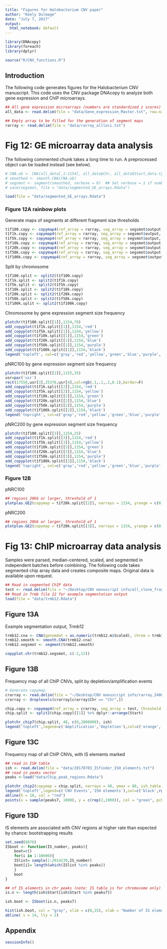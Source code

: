 ```yaml
---
title: "Figures for Halobacterium CNV paper"
author: "Keely Dulmage"
date: "July 7, 2017"
output: 
  html_notebook: default
---
```


```r
library(DNAcopy)
library(foreach)
library(dplyr)

source("R/CNV_functions.R")
```



## Introduction

The following code generates figures for the Halobacterium CNV manuscript.  This code uses the CNV package DNAcopy to analyze both gene expression and ChIP microarrays.

```r
## All gene expression microarrays (numbers are standardized z scores)
all_data <- read.delim(file = "data/Gene_expression_Master.txt", row.names = 1)

## Empty array to be filled for the generation of segment maps
rarray <- read.delim(file = "data/rarray_allloci.txt")

```

# Fig 12: GE microarray data analysis

The following commented chunk takes a long time to run.  A preprocessed object can be loaded instead (see below).
```r
# CNA.ob <- CNA(all_data[,1:1154], all_data$Chr, all_data$Start,data.type = 'logratio', sampleid = colnames(all_data)[1:1154]) 
# smoothed <- smooth.CNA(CNA.ob)
# segsmot <- segment(smoothed, verbose = 0)  ## Set verbose = 1 if number of arrays is not huge
# save(segsmot, file = "data/segmented_GE_arrays.Rdata")
```
```r
load(file = "data/segmented_GE_arrays.Rdata")
```

### Figure 12A rainbow plots

Generate maps of segments at different fragment size thresholds
```r
t1f100.copy <- copymap4(ref_array = rarray, seg_array = segsmot$output, threshold = 1, f.size = 100)
t1f1k.copy <- copymap4(ref_array = rarray, seg_array = segsmot$output, threshold = 1, f.size = 1000)
t1f5k.copy <- copymap4(ref_array = rarray, seg_array = segsmot$output, threshold = 1, f.size = 5000)
t1f10k.copy <- copymap4(ref_array = rarray, seg_array = segsmot$output, threshold = 1, f.size = 10000)
t1f20k.copy <- copymap4(ref_array = rarray, seg_array = segsmot$output, threshold = 1, f.size = 20000)
t1f50k.copy <- copymap4(ref_array = rarray, seg_array = segsmot$output, threshold = 1, f.size = 50000)
t1f100k.copy <- copymap4(ref_array = rarray, seg_array = segsmot$output, threshold = 1, f.size = 100000)
```
Split by chromosome
```r
t1f100.split <- split2(t1f100.copy)
t1f1k.split <- split2(t1f1k.copy)
t1f5k.split <- split2(t1f5k.copy)
t1f10k.split <- split2(t1f10k.copy)
t1f20k.split <- split2(t1f20k.copy)
t1f50k.split <- split2(t1f50k.copy)
t1f100k.split <- split2(t1f100k.copy)
```

Chromosome by gene expression segment size frequency
```r
plotchr(t1f100.split[[1]],1154,70)
add_copyplot(t1f1k.split[[1]],1154,'red')
add_copyplot(t1f5k.split[[1]],1154,'yellow')
add_copyplot(t1f10k.split[[1]],1154,'green')
add_copyplot(t1f20k.split[[1]],1154,'blue')
add_copyplot(t1f50k.split[[1]],1154,'purple')
add_copyplot(t1f100k.split[[1]],1154,'black')
legend('topleft', col=c('gray','red','yellow','green','blue','purple','black'), legend=c('100 bp','1 kb','5 kb','10 kb', '20 kb','50 kb','100 kb'), lwd=3, bg='white', cex=1.5)
```
pNRC100 by gene expression segment size frequency
```r
plotchr(t1f100.split[[2]],1155,35)
usr=par('usr')
rect(17550,usr[3],25376,usr[4],col=rgb(.1,.1,.1,0.1),border=F)
add_copyplot(t1f1k.split[[2]],1154,'red')
add_copyplot(t1f5k.split[[2]],1154,'yellow')
add_copyplot(t1f10k.split[[2]],1154,'green')
add_copyplot(t1f20k.split[[2]],1154,'blue')
add_copyplot(t1f50k.split[[2]],1154,'purple')
add_copyplot(t1f100k.split[[2]],1154,'black')
legend('topright', col=c('gray','red','yellow','green','blue','purple','black'), legend=c('100 bp','1 kb','5 kb','10 kb', '20 kb','50 kb','100 kb'), lwd=3, bg='white', cex=1.2)
```
pNRC200 by gene expression segment size frequency
```r
plotchr(t1f100.split[[3]],1154,25)
add_copyplot(t1f1k.split[[3]],1154,'red')
add_copyplot(t1f5k.split[[3]],1154,'yellow')
add_copyplot(t1f10k.split[[3]],1154,'green')
add_copyplot(t1f20k.split[[3]],1154,'blue')
add_copyplot(t1f50k.split[[3]],1154,'purple')
add_copyplot(t1f100k.split[[3]],1154,'black')
legend('topright', col=c('gray','red','yellow','green','blue','purple','black'), legend=c('100 bp','1 kb','5 kb','10 kb', '20 kb','50 kb','100 kb'), lwd=3, bg='white', cex=1.2)
```

### Figure 12B

pNRC100
```r
## regions 20kb or larger, threshold of 1 
plotplas.GE2(copymap = t1f20k.split[[2]], narrays = 1154, yrange = c(0,10))
```
pNRC200
```r
## regions 20kb or larger, threshold of 1 
plotplas.GE2(copymap = t1f20k.split[[3]], narrays = 1154, yrange = c(0,10))
```
# Fig 13: ChIP microarray data analysis


Samples were parsed, median-centered, scaled, and segmented in independent batches before combining.  The following code takes segmented chip array data and creates composite maps.  Original data is available upon request.
```r
## Read in segmented ChIP data 
test <- read.delim(file = "~/Desktop/CNV manuscript info/all_clone_fragments.txt")
## Read in Trmb file 12 for example segmentation output
load(file = "data/trmb12.Rdata")
```

## Figure 13A
Example segmentation output, Trmb12
```r
trmb12.cna <- CNA(genomdat = as.numeric(trmb12.m$Scaled), chrom = trmb12.m$Chr, maploc = as.numeric(trmb12.m$Position), sampleid = "Trmb 12")
trmb12.smooth <- smooth.CNA(trmb12.cna)
trmb12.segsmot <- segment(trmb12.smooth)
```
```r
copyplot.chr(trmb12.segsmot, c(-2,12))
```


## Figure 13B
Frequency map of all ChIP CNVs, split by depletion/amplification events
```r
# Generate copymap
crarray <- read.delim(file = "~/Desktop/CNV manuscript info/rarray_2400_moved_probes.txt")
crarray <- droplevels(crarray[crarray$Chr == "Chr",])

chip.copy <- copymap4(ref_array = crarray, seg_array = test, threshold = 0.5, f.size = 5000)
chip.split <- split2(chip.copy)[[1]] %>% dplyr::arrange(Start)
```
```r
plotchr_chip7(chip.split, 48, c(0,2000000), ish)
legend('topleft',legend=c('Amplification','Depletion'),col=c('orange','blue'),cex=0.8,bg='white', lty=c(1,1),lwd=2)
```


## Figure 13C
Frequency map of all ChIP CNVs, with IS elements marked

```r
## read in ISH table
ish <- read.delim(file = "data/20170703_ISfinder_ISH_elements.txt")
## read in peaks vector
peaks <-load("data/Chip_peak_regions.Rdata")
```
```r
plotchr_chip2(copymap = chip.split, narrays = 48, ymax = 80, ish_table = ish)
legend('topleft',legend=c('CNV Events','ISH elements'),col=c('black',rgb(0.1,0.1,.8,.3)),cex=1.2,bg='white', lty=c(1,2),lwd=2)
abline(h = 10, col = "red")
points(x = sample(peaks7, 1000), y = c(rep(2,1000)), col = "green", pch =16, cex= .5)

```


## Figure 13D
IS elements are associated with CNV regions at higher rate than expected by chance: bootstrapping results
```r
set.seed(8876)
ISboot <- function(IS_number, peaks){
	boot=c()
	for(i in 1:10000){
	ISlist= sample(1:2014239,IS_number)	
 	boot[i]= length(which(ISlist %in% peaks))
	}
	boot
}

## of IS elements in chr peaks (note: IS table is for chromosome only)
is.n <- length(ish$Start[ish$Start %in% peaks7])

ish.boot <- ISboot(is.n, peaks7)

```
```r
hist(ish.boot, col = "gray", xlim = c(0,15), xlab = "Number of IS elements\n in CSV regions", cex.lab=1.2, breaks =10)
abline( v = 14, lty = 2)
```




## Appendix
```r
sessionInfo()
```

